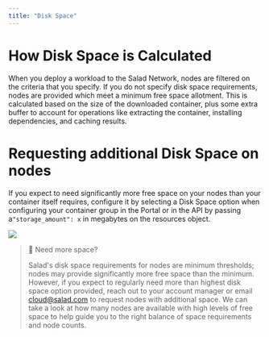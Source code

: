 ```yaml
---
title: "Disk Space"
---
```


# How Disk Space is Calculated

When you deploy a workload to the Salad Network, nodes are filtered on the criteria that you specify. If you do not specify disk space requirements, nodes are provided which meet a minimum free space allotment. This is calculated based on the size of the downloaded container, plus some extra buffer to account for operations like extracting the container, installing dependencies, and caching results.

# Requesting additional Disk Space on nodes

If you expect to need significantly more free space on your nodes than your container itself requires, configure it by selecting a Disk Space option when configuring your container group in the Portal or in the API by passing a`"storage_amount": x` in megabytes on the resources object.

<img src="/container-engine/images/270e77f-image.png"/>


> 📘 Need more space?
>
> Salad's disk space requirements for nodes are minimum thresholds; nodes may provide significantly more free space than the minimum. However, if you expect to regularly need more than highest disk space option provided, reach out to your account manager or email [cloud@salad.com](mailto:cloud@salad.com) to request nodes with additional space. We can take a look at how many nodes are available with high levels of free space to help guide you to the right balance of space requirements and node counts.
